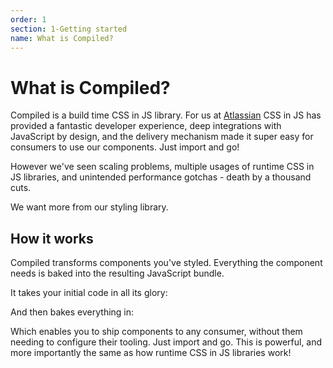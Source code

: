 ```yaml
---
order: 1
section: 1-Getting started
name: What is Compiled?
---
```



# What is Compiled?

Compiled is a build time CSS in JS library.
For us at [Atlassian](https://atlassian.com) CSS in JS has provided a fantastic developer experience,
deep integrations with JavaScript by design,
and the delivery mechanism made it super easy for consumers to use our components.
Just import and go!

However we've seen scaling problems,
multiple usages of runtime CSS in JS libraries,
and unintended performance gotchas -
death by a thousand cuts.

We want more from our styling library.

## How it works

Compiled transforms components you've styled.
Everything the component needs is baked into the resulting JavaScript bundle.

It takes your initial code in all its glory:

<BeforeHowItWorks />

And then bakes everything in:

<AfterHowItWorks />

Which enables you to ship components to any consumer,
without them needing to configure their tooling.
Just import and go.
This is powerful,
and more importantly the same as how runtime CSS in JS libraries work!
